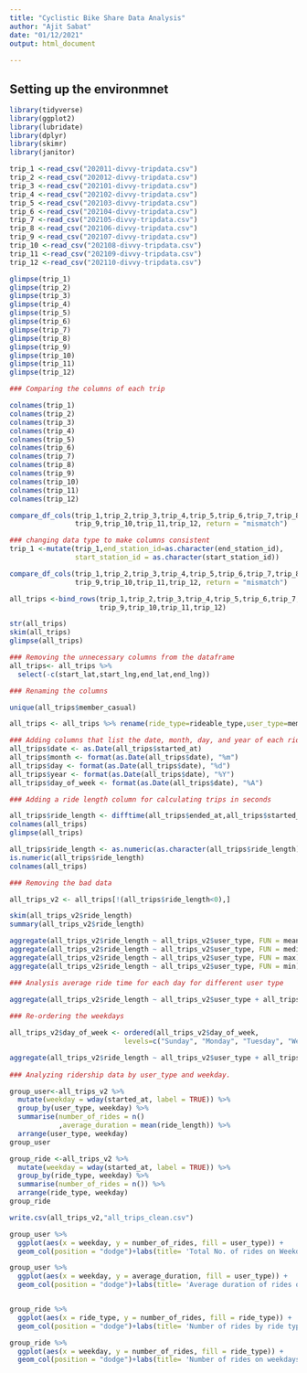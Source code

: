 ---
title: "Cyclistic Bike Share Data Analysis"
author: "Ajit Sabat"
date: "01/12/2021"
output: html_document
 
---

## Setting up the environmnet

```{r loading packages and libraries}


library(tidyverse)
library(ggplot2)
library(lubridate)
library(dplyr)
library(skimr)
library(janitor)
```

```{r Uploading Divvy dataset}
trip_1 <-read_csv("202011-divvy-tripdata.csv")
trip_2 <-read_csv("202012-divvy-tripdata.csv")
trip_3 <-read_csv("202101-divvy-tripdata.csv")
trip_4 <-read_csv("202102-divvy-tripdata.csv")
trip_5 <-read_csv("202103-divvy-tripdata.csv")
trip_6 <-read_csv("202104-divvy-tripdata.csv")
trip_7 <-read_csv("202105-divvy-tripdata.csv")
trip_8 <-read_csv("202106-divvy-tripdata.csv")
trip_9 <-read_csv("202107-divvy-tripdata.csv")
trip_10 <-read_csv("202108-divvy-tripdata.csv")
trip_11 <-read_csv("202109-divvy-tripdata.csv")
trip_12 <-read_csv("202110-divvy-tripdata.csv")
```
```{r Analyzing the dataset}
glimpse(trip_1)
glimpse(trip_2)
glimpse(trip_3)
glimpse(trip_4)
glimpse(trip_5)
glimpse(trip_6)
glimpse(trip_7)
glimpse(trip_8)
glimpse(trip_9)
glimpse(trip_10)
glimpse(trip_11)
glimpse(trip_12)

### Comparing the columns of each trip

colnames(trip_1)
colnames(trip_2)
colnames(trip_3)
colnames(trip_4)
colnames(trip_5)
colnames(trip_6)
colnames(trip_7)
colnames(trip_8)
colnames(trip_9)
colnames(trip_10)
colnames(trip_11)
colnames(trip_12)

compare_df_cols(trip_1,trip_2,trip_3,trip_4,trip_5,trip_6,trip_7,trip_8,
                trip_9,trip_10,trip_11,trip_12, return = "mismatch")

### changing data type to make columns consistent 
trip_1 <-mutate(trip_1,end_station_id=as.character(end_station_id),
                start_station_id = as.character(start_station_id))

compare_df_cols(trip_1,trip_2,trip_3,trip_4,trip_5,trip_6,trip_7,trip_8,
                trip_9,trip_10,trip_11,trip_12, return = "mismatch")
```
```{r Combining all monthly trips file to a single year trip file}
all_trips <-bind_rows(trip_1,trip_2,trip_3,trip_4,trip_5,trip_6,trip_7,trip_8,
                      trip_9,trip_10,trip_11,trip_12)
```
```{r Analyzing the Yearly data}
str(all_trips)
skim(all_trips)
glimpse(all_trips)
```
```{r Data Cleaning and Manupulating}
### Removing the unnecessary columns from the dataframe
all_trips<- all_trips %>%
  select(-c(start_lat,start_lng,end_lat,end_lng))

### Renaming the columns

unique(all_trips$member_casual)

all_trips <- all_trips %>% rename(ride_type=rideable_type,user_type=member_casual)

### Adding columns that list the date, month, day, and year of each ride
all_trips$date <- as.Date(all_trips$started_at) 
all_trips$month <- format(as.Date(all_trips$date), "%m")
all_trips$day <- format(as.Date(all_trips$date), "%d")
all_trips$year <- format(as.Date(all_trips$date), "%Y")
all_trips$day_of_week <- format(as.Date(all_trips$date), "%A")

### Adding a ride length column for calculating trips in seconds

all_trips$ride_length <- difftime(all_trips$ended_at,all_trips$started_at)
colnames(all_trips)
glimpse(all_trips)

all_trips$ride_length <- as.numeric(as.character(all_trips$ride_length))
is.numeric(all_trips$ride_length)
colnames(all_trips)

### Removing the bad data

all_trips_v2 <- all_trips[!(all_trips$ride_length<0),]
```
```{r  Conducting Descriptive Analysis and performing further Analysis}
skim(all_trips_v2$ride_length)
summary(all_trips_v2$ride_length)

aggregate(all_trips_v2$ride_length ~ all_trips_v2$user_type, FUN = mean)
aggregate(all_trips_v2$ride_length ~ all_trips_v2$user_type, FUN = median)
aggregate(all_trips_v2$ride_length ~ all_trips_v2$user_type, FUN = max)
aggregate(all_trips_v2$ride_length ~ all_trips_v2$user_type, FUN = min)

### Analysis average ride time for each day for different user type

aggregate(all_trips_v2$ride_length ~ all_trips_v2$user_type + all_trips_v2$day_of_week, FUN = mean)
 
### Re-ordering the weekdays

all_trips_v2$day_of_week <- ordered(all_trips_v2$day_of_week, 
                            levels=c("Sunday", "Monday", "Tuesday", "Wednesday", "Thursday", "Friday", "Saturday"))

aggregate(all_trips_v2$ride_length ~ all_trips_v2$user_type + all_trips_v2$day_of_week, FUN = mean)
 
### Analyzing ridership data by user_type and weekday.

group_user<-all_trips_v2 %>% 
  mutate(weekday = wday(started_at, label = TRUE)) %>%  
  group_by(user_type, weekday) %>%  
  summarise(number_of_rides = n()							
            ,average_duration = mean(ride_length)) %>% 		
  arrange(user_type, weekday)	
group_user

group_ride <-all_trips_v2 %>%
  mutate(weekday = wday(started_at, label = TRUE)) %>% 
  group_by(ride_type, weekday) %>% 
  summarise(number_of_rides = n()) %>% 
  arrange(ride_type, weekday)
group_ride
```
```{r  Exploring the cleaned data}
write.csv(all_trips_v2,"all_trips_clean.csv")
```
```{r  Visualizing the data}
group_user %>% 
  ggplot(aes(x = weekday, y = number_of_rides, fill = user_type)) +
  geom_col(position = "dodge")+labs(title= 'Total No. of rides on Weekdays')

group_user %>% 
  ggplot(aes(x = weekday, y = average_duration, fill = user_type)) +
  geom_col(position = "dodge")+labs(title= 'Average duration of rides on Weekdays')


group_ride %>% 
  ggplot(aes(x = ride_type, y = number_of_rides, fill = ride_type)) +
  geom_col(position = "dodge")+labs(title= 'Number of rides by ride type')

group_ride %>%
  ggplot(aes(x = weekday, y = number_of_rides, fill = ride_type)) +
  geom_col(position = "dodge")+labs(title= 'Number of rides on weekdays by ride type')
```










